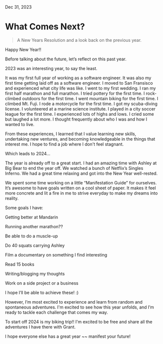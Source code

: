 
<IconLink href="/" text="Home" />

Dec 31, 2023

# What Comes Next?

<BlockQuote>
  A New Years Resolution and a look back on the previous year.
</BlockQuote>

<HeroImage
  src="/posts/what-comes-next/mori-point.jpeg"
  alt="Panoramic shot of Pacifica, CA"
  caption="Mori Point in Pacifica, CA"
/>

Happy New Year!!

Before talking about the future, let’s reflect on this past year.

2023 was an interesting year, to say the least.

It was my first full year of working as a software engineer. It was also my first time getting laid off as a software engineer. I moved to San Fransisco and experienced what city life was like. I went to my first wedding. I ran my first half marathon and full marathon. I tried pottery for the first time. I rock-climbed outdoors for the first time. I went mountain biking for the first time. I climbed Mt. Fuji. I rode a motorcycle for the first time. I got my scuba-diving license. I volunteered at a marine science institute. I played in a city soccer league for the first time. I experienced lots of highs and lows. I cried some but laughed a lot more. I thought frequently about who I was and how I wanted to live.

From these experiences, I learned that I value learning new skills, undertaking new ventures, and becoming knowledgeable in the things that interest me. I hope to find a job where I don't feel stagnant.

Which leads to 2024…

The year is already off to a great start. I had an amazing time with Ashley at Big Bear to end the year off. We watched a bunch of Netflix’s Singles Inferno. We had a great time relaxing and got into the New Year well-rested.

We spent some time working on a little “Manifestation Guide” for ourselves. It’s awesome to have goals written on a cool sheet of paper. It makes it feel more concrete and lit a fire in me to strive everyday to make my dreams into reality.

Some goals I have:

Getting better at Mandarin

Running another marathon??

Be able to do a muscle-up

Do 40 squats carrying Ashley

Film a documentary on something I find interesting

Read 15 books

Writing/blogging my thoughts

Work on a side project or a business

I hope I’ll be able to achieve these! :)

However, I’m most excited to experience and learn from random and spontaneous adventures. I'm excited to see how this year unfolds, and I’m ready to tackle each challenge that comes my way.

To start off 2024 is my biking trip!! I'm excited to be free and share all the adventures I have there with Grant.

I hope everyone else has a great year ~~ manifest your future!
